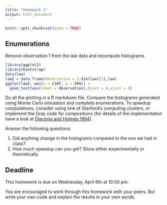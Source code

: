 ```yaml
---
title: "Homework 1"
output: html_document
---
```


```r
knitr::opts_chunk$set(echo = TRUE)
```

## Enumerations

Remove observation 1 from the law data and recompute histograms. 

```r
library(ggplot2)
library(bootstrap)
data(law)
law2 = data.frame(Observation = 1:dim(law)[1],law)
ggplot(law2, aes(x = LSAT, y = GPA)) + 
  geom_text(aes(label = Observation),hjust = 0,vjust = 0)
```

Do all the plotting in a R markdown file. Compare the histograms generated using Monte Carlo simulation and complete enumerations. To speedup computations, consider using one of Stanford's computing clusters, or implement the Gray code for compositions (for details of the implementation have a look at [Diaconis and Holmes 1994](http://statweb.stanford.edu/~cgates/PERSI/papers/graycodes.pdf)). 

Anwser the following questions:

1. Did anything change in the histograms compared to the one we had in class? 
2. How much speedup can you get? Show either experimentally or theoretically.

## Deadline

This homework is due on Wednesday, April 6th at 10:00 pm.

You are encouraged to work through this homework with your peers. But write your own code and explain the results in your own words.
